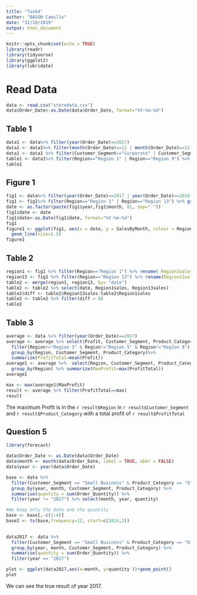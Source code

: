 ```yaml
---
title: "Task4"
author: "BASON Camille"
date: "31/10/2019"
output: html_document
---
```


```r

knitr::opts_chunk$set(echo = TRUE)
library(readr)
library(tidyverse)
library(ggplot2)
library(lubridate)

```

# Read Data
```r
data <- read.csv("storedata.csv")
data$Order_Date<-as.Date(data$Order_Date, format="%Y-%m-%d")
```
## Table 1

```r
data1 <- data%>% filter(year(Order_Date)==2017)
data1 <- data1%>% filter(month(Order_Date)==12 | month(Order_Date)==11 | month(Order_Date)==10)
data1 <- data1 %>% filter(Customer_Segment=="Corporate" | Customer_Segment=="Consumer")
table1 <- data1%>% filter(Region=="Region 1" | Region=="Region 9") %>% group_by(Region, month=month(Order_Date), Customer_Segment) %>% summarise(sumCustomer=sum(Sales))
table1
```
## Figure 1

```r
fig1 <- data%>% filter(year(Order_Date)==2017 | year(Order_Date)==2016 | year(Order_Date)==2015)
fig1 <- fig1%>% filter(Region=="Region 1" | Region=="Region 13") %>% group_by(Region, year=year(Order_Date),month=month(Order_Date)) %>% summarise(SalesByMonth=sum(Sales)) 
date <- as.factor(paste(fig1$year,fig1$month, 01, sep="-"))
fig1$date <- date
fig1$date<-as.Date(fig1$date, format="%Y-%m-%d")
fig1
figure1 <- ggplot(fig1, aes(x = date, y = SalesByMonth, colour = Region))+ 
  geom_line(size=1.5)
figure1
```

## Table 2
```r
region1 <- fig1 %>% filter(Region=="Region 1") %>% rename( Region1sales=SalesByMonth)
region13 <- fig1 %>% filter(Region=="Region 13") %>% rename(Region13sales=SalesByMonth)
table2 <- merge(region1, region13, by= "date")
table2 <- table2 %>% select(date, Region1sales, Region13sales) 
table2$diff <- table2$Region13sales-table2$Region1sales
table2 <- table2 %>% filter(diff > 0)
table2
```

## Table 3
```r
average <- data %>% filter(year(Order_Date)==2017)
average <- average %>% select(Profit, Customer_Segment, Product_Category, Region) %>%
  filter(Region!="Region 3" & Region!="Region 5" & Region!="Region 8") %>%
  group_by(Region, Customer_Segment, Product_Category)%>%
  summarize(ProfitTotal=mean(Profit))
average1 <- average %>%  select(Region, Customer_Segment, Product_Category, ProfitTotal) %>%
  group_by(Region) %>% summarize(MaxProfit=max(ProfitTotal)) 
average1

max <- max(average1$MaxProfit)
result <- average %>% filter(ProfitTotal==max)
result

```

The maximum Profit is in the ```r result$Region``` in ```r result$Customer_Segment``` and ```r result$Product_Category``` with a total profit of ```r result$ProfitTotal```

## Question 5

```r
library(forecast)

data$Order_Date <- as.Date(data$Order_Date)
data$month <- month(data$Order_Date, label = TRUE, abbr = FALSE)
data$year <- year(data$Order_Date)

base <- data %>%
  filter(Customer_Segment == "Small Business" & Product_Category == "Office Supplies") %>%
  group_by(year, month, Customer_Segment, Product_Category) %>%
  summarise(quantity = sum(Order_Quantity)) %>%
  filter(year != "2017") %>% select(month, year, quantity)

#We keep only the date and the quantity
base <- base[,-c(1:4)]
base2 <- ts(base,frequency=12, start=c(2014,1))
 

data2017 <- data %>%
  filter(Customer_Segment == "Small Business" & Product_Category == "Office Supplies") %>%
  group_by(year, month, Customer_Segment, Product_Category) %>%
  summarise(quantity = sum(Order_Quantity)) %>%
  filter(year == "2017")

plot <- ggplot(data2017,aes(x=month, y=quantity ))+geom_point()
plot

```

We can see the true result of year 2017.





